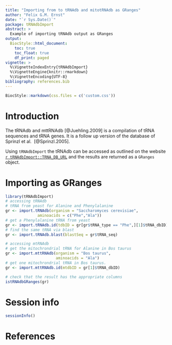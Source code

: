 ```yaml
---
title: "Importing from to tRNAdb and mitotRNAdb as GRanges"
author: "Felix G.M. Ernst"
date: "`r Sys.Date()`"
package: tRNAdbImport
abstract: >
  Example of importing tRNAdb output as GRanges
output:
  BiocStyle::html_document:
    toc: true
    toc_float: true
    df_print: paged
vignette: >
  %\VignetteIndexEntry{tRNAdbImport}
  %\VignetteEngine{knitr::rmarkdown}
  %\VignetteEncoding{UTF-8}
bibliography: references.bib
---
```


```r
BiocStyle::markdown(css.files = c('custom.css'))
```

# Introduction

The tRNAdb and mttRNAdb [@Juehling.2009] is a compilation of tRNA sequences and 
tRNA genes. It is a follow up version of the database of Sprinzl et al. 
[@Sprinzl.2005].

Using `tRNAdbImport` the tRNAdb can be accessed as outlined on the website 
[`r tRNAdbImport::TRNA_DB_URL`](`r tRNAdbImport::TRNA_DB_URL`) and the results
are returned as a `GRanges` object.

# Importing as GRanges

```r
library(tRNAdbImport)
# accessing tRNAdb
# tRNA from yeast for Alanine and Phenylalanine
gr <- import.tRNAdb(organism = "Saccharomyces cerevisiae",
              aminoacids = c("Phe","Ala"))
# get a Phenylalanine tRNA from yeast
gr <- import.tRNAdb.id(tdbID = gr[gr$tRNA_type == "Phe",][1]$tRNA_dbID)
# find the same tRNA via blast
gr <- import.tRNAdb.blast(blastSeq = gr$tRNA_seq)

# accessing mtRNAdb
# get the mitochrondrial tRNA for Alanine in Bos taurus
gr <- import.mttRNAdb(organism = "Bos taurus", 
                      aminoacids = "Ala")
# get one mitochrondrial tRNA in Bos taurus. 
gr <- import.mttRNAdb.id(mtdbID = gr[1]$tRNA_dbID)

# check that the result has the appropriate columns
istRNAdbGRanges(gr)
```

# Session info

```r
sessionInfo()
```

# References
